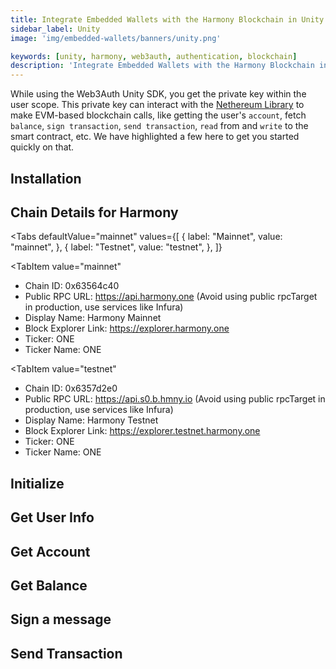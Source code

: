 ```yaml
---
title: Integrate Embedded Wallets with the Harmony Blockchain in Unity
sidebar_label: Unity
image: 'img/embedded-wallets/banners/unity.png'

keywords: [unity, harmony, web3auth, authentication, blockchain]
description: 'Integrate Embedded Wallets with the Harmony Blockchain in Unity | Embedded Wallets'
---
```



<SEO
  title="Integrate Embedded Wallets with the Harmony Blockchain in Unity"
  description="Integrate Embedded Wallets with the Harmony Blockchain in Unity | Embedded Wallets"
  image="https://docs.metamask.io/img/embedded-wallets/banners/harmony.png"
  slug="/embedded-wallets/connect-blockchain/evm/harmony/unity"
/>

While using the Web3Auth Unity SDK, you get the private key within the user scope. This private key can interact with the [Nethereum Library](https://nethereum.com/) to make EVM-based blockchain calls, like getting the user's `account`, fetch `balance`, `sign transaction`, `send transaction`, `read` from and `write` to the smart contract, etc. We have highlighted a few here to get you started quickly on that.

## Installation

<InstallationSnippet />

## Chain Details for Harmony

<Tabs
 defaultValue="mainnet"
  values={[
    { label: "Mainnet", value: "mainnet", },
    { label: "Testnet", value: "testnet", },
  ]}
>
<TabItem
  value="mainnet"
>

- Chain ID: 0x63564c40
- Public RPC URL: https://api.harmony.one (Avoid using public rpcTarget in production, use services like Infura)
- Display Name: Harmony Mainnet
- Block Explorer Link: https://explorer.harmony.one
- Ticker: ONE
- Ticker Name: ONE

</TabItem>

<TabItem
  value="testnet"
>

- Chain ID: 0x6357d2e0
- Public RPC URL: https://api.s0.b.hmny.io (Avoid using public rpcTarget in production, use services like Infura)
- Display Name: Harmony Testnet
- Block Explorer Link: https://explorer.testnet.harmony.one
- Ticker: ONE
- Ticker Name: ONE

</TabItem>
</Tabs>

## Initialize

<InitialisationSnippet />

## Get User Info

<UserInfoSnippet />

## Get Account

<GetAccountSnippet />

## Get Balance

<GetBalanceSnippet />

## Sign a message

<SignMessageSnippet />

## Send Transaction

<SendTransactionSnippet />
